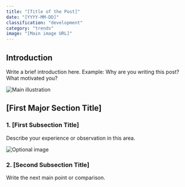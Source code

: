 ```yaml
---
title: "[Title of the Post]"
date: "[YYYY-MM-DD]"
classification: "development"
category: "trends"
image: "[Main image URL]"
---
```


## Introduction

Write a brief introduction here.
Example: Why are you writing this post? What motivated you?

![Main illustration](https://.../main-image.webp)

## [First Major Section Title]

### 1. [First Subsection Title]

Describe your experience or observation in this area.

![Optional image](https://.../sub-image-1.webp)

### 2. [Second Subsection Title]

Write the next main point or comparison.


